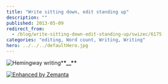 ```yaml
---
title: "Write sitting down, edit standing up"
description: ""
published: 2013-05-09
redirect_from:
  - /blog/write-sitting-down-edit-standing-up/swizec/6175
categories: "editing, Word count, Writing, Writing"
hero: ../../../defaultHero.jpg
---
```


![]()![Hemingway writing](http://images.elephantjournal.com/wp-content/uploads/2010/04/Picture-359.png "Hemingway writing")![]()![]()\***\*\_\_\*\***

[![Enhanced by Zemanta](http://img.zemanta.com/zemified_e.png?x-id=1c1fccc8-b519-4743-bf53-a2da2f56481a)](http://www.zemanta.com/?px "Enhanced by Zemanta")
